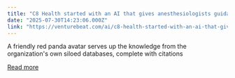 ```yaml
---
title: "C8 Health started with an AI that gives anesthesiologists guidance on demand — now it’s targeting whole hospitals"
date: "2025-07-30T14:23:06.000Z"
link: "https://venturebeat.com/ai/c8-health-started-with-an-ai-that-gives-anesthesiologists-guidance-on-demand-now-its-targeting-whole-hospitals/"
---
```


A friendly red panda avatar serves up the knowledge from the organization's own siloed databases, complete with citations

[Read more](https://venturebeat.com/ai/c8-health-started-with-an-ai-that-gives-anesthesiologists-guidance-on-demand-now-its-targeting-whole-hospitals/)
